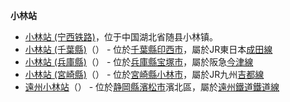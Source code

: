 '''小林站'''

* [[小林站_(宁西铁路)|小林站 (宁西铁路)]]，位于中国湖北省随县小林镇。
* [[小林站_(千葉縣)|小林站 (千葉縣)]]（{{lang|ja|こばやしえき}}） - 位於[[千葉縣|千葉縣]][[印西市|印西市]]，屬於JR東日本[[成田線|成田線]]
* [[小林站_(兵庫縣)|小林站 (兵庫縣)]]（{{lang|ja|おばやしえき}}） - 位於[[兵庫縣|兵庫縣]][[宝塚市|宝塚市]]，屬於阪急[[阪急今津線|今津線]]
* [[小林站_(宮崎縣)|小林站 (宮崎縣)]]（{{lang|ja|こばやしえき}}） - 位於[[宮崎縣|宮崎縣]][[小林市|小林市]]，屬於JR九州[[吉都線|吉都線]]
* [[遠州小林站|遠州小林站]]（{{lang|ja|えんしゅうこばやしえき}}） - 位於[[静岡縣|静岡縣]][[濱松市|濱松市]]濱北區，屬於[[鐵道線_(遠州鐵道)|遠州鐵道鐵道線]]
{{disambig|Cat=三字車站名消歧義}}